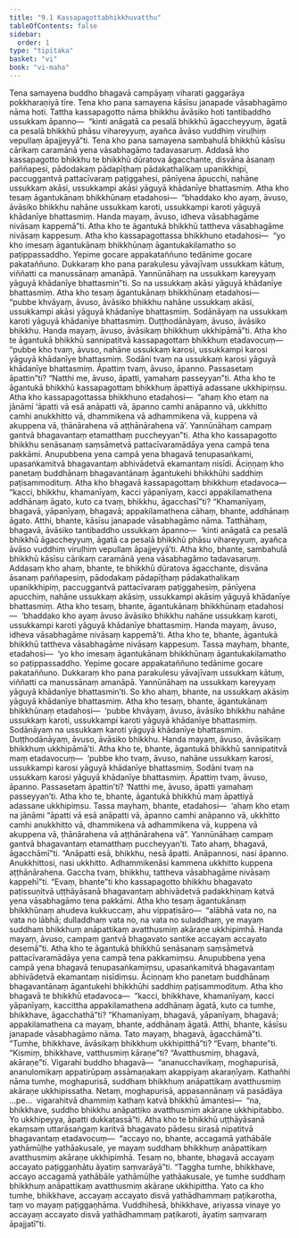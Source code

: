 ```yaml
---
title: "9.1 Kassapagottabhikkhuvatthu"
tableOfContents: false
sidebar:
  order: 1
type: "tipitaka"
basket: "vi"
book: "vi-maha"
---
```



<DynamicBreadcrumb />

<Division number="380" book="vi-maha" e="ch" v="3" p="430">

<Paragraph number="1774" book="vi-maha">
Tena samayena buddho bhagavā campāyaṃ viharati gaggarāya pokkharaṇiyā tīre. Tena kho pana samayena kāsīsu janapade vāsabhagāmo nāma hoti. Tattha kassapagotto nāma bhikkhu āvāsiko hoti tantibaddho ussukkaṃ āpanno—  “kinti anāgatā ca pesalā bhikkhū āgaccheyyuṃ, āgatā ca pesalā bhikkhū phāsu vihareyyuṃ, ayañca āvāso vuddhiṃ viruḷhiṃ vepullaṃ āpajjeyyā”ti. Tena kho pana samayena sambahulā bhikkhū kāsīsu cārikaṃ caramānā yena vāsabhagāmo tadavasaruṃ. Addasā kho kassapagotto bhikkhu te bhikkhū dūratova āgacchante, disvāna āsanaṃ paññapesi, pādodakaṃ pādapīṭhaṃ pādakathalikaṃ upanikkhipi, paccuggantvā pattacīvaraṃ paṭiggahesi, pānīyena āpucchi, nahāne ussukkaṃ akāsi, ussukkampi akāsi yāguyā khādanīye bhattasmiṃ. Atha kho tesaṃ āgantukānaṃ bhikkhūnaṃ etadahosi—  “bhaddako kho ayaṃ, āvuso, āvāsiko bhikkhu nahāne ussukkaṃ karoti, ussukkampi karoti yāguyā khādanīye bhattasmiṃ. Handa mayaṃ, āvuso, idheva vāsabhagāme nivāsaṃ kappemā”ti. Atha kho te āgantukā bhikkhū tattheva vāsabhagāme nivāsaṃ kappesuṃ.
</Paragraph>

<Paragraph number="1775" book="vi-maha">
Atha kho kassapagottassa bhikkhuno etadahosi—  “yo kho imesaṃ āgantukānaṃ bhikkhūnaṃ āgantukakilamatho so paṭippassaddho. Yepime gocare appakataññuno tedānime gocare pakataññuno. Dukkaraṃ kho pana parakulesu yāvajīvaṃ ussukkaṃ kātuṃ, viññatti ca manussānaṃ amanāpā. Yannūnāhaṃ na ussukkaṃ kareyyaṃ yāguyā khādanīye bhattasmin”ti. So na ussukkaṃ akāsi yāguyā khādanīye bhattasmiṃ.
</Paragraph>

<Paragraph number="1776" book="vi-maha">
Atha kho tesaṃ āgantukānaṃ bhikkhūnaṃ etadahosi—  “pubbe khvāyaṃ, āvuso, āvāsiko bhikkhu nahāne ussukkaṃ akāsi, ussukkampi akāsi yāguyā khādanīye bhattasmiṃ. Sodānāyaṃ na ussukkaṃ karoti yāguyā khādanīye bhattasmiṃ. Duṭṭhodānāyaṃ, āvuso, āvāsiko bhikkhu. Handa mayaṃ, āvuso, āvāsikaṃ bhikkhuṃ ukkhipāmā”ti.
</Paragraph>

<Paragraph number="1777" book="vi-maha">
Atha kho te āgantukā bhikkhū sannipatitvā kassapagottaṃ bhikkhuṃ etadavocuṃ—  “pubbe kho tvaṃ, āvuso, nahāne ussukkaṃ karosi, ussukkampi karosi yāguyā khādanīye bhattasmiṃ. Sodāni tvaṃ na ussukkaṃ karosi yāguyā khādanīye bhattasmiṃ. Āpattiṃ tvaṃ, āvuso, āpanno. Passasetaṃ āpattin”ti? “Natthi me, āvuso, āpatti, yamahaṃ passeyyan”ti. Atha kho te āgantukā bhikkhū kassapagottaṃ bhikkhuṃ āpattiyā adassane ukkhipiṃsu.
</Paragraph>

<Paragraph number="1778" book="vi-maha">
Atha kho kassapagottassa bhikkhuno etadahosi—  “ahaṃ kho etaṃ na jānāmi ‘āpatti vā esā anāpatti vā, āpanno camhi anāpanno vā, ukkhitto camhi anukkhitto vā, dhammikena vā adhammikena vā, kuppena vā akuppena vā, ṭhānārahena vā aṭṭhānārahena vā’. Yannūnāhaṃ campaṃ gantvā bhagavantaṃ etamatthaṃ puccheyyan”ti. Atha kho kassapagotto bhikkhu senāsanaṃ saṃsāmetvā pattacīvaramādāya yena campā tena pakkāmi. Anupubbena yena campā yena bhagavā tenupasaṅkami, upasaṅkamitvā bhagavantaṃ abhivādetvā ekamantaṃ nisīdi. Āciṇṇaṃ kho panetaṃ buddhānaṃ bhagavantānaṃ āgantukehi bhikkhūhi saddhiṃ paṭisammodituṃ. Atha kho bhagavā kassapagottaṃ bhikkhuṃ etadavoca—  “kacci, bhikkhu, khamanīyaṃ, kacci yāpanīyaṃ, kacci appakilamathena addhānaṃ āgato, kuto ca tvaṃ, bhikkhu, āgacchasī”ti? “Khamanīyaṃ, bhagavā, yāpanīyaṃ, bhagavā; appakilamathena cāhaṃ, bhante, addhānaṃ āgato. Atthi, bhante, kāsīsu janapade vāsabhagāmo nāma. Tatthāhaṃ, bhagavā, āvāsiko tantibaddho ussukkaṃ āpanno—  ‘kinti anāgatā ca pesalā bhikkhū āgaccheyyuṃ, āgatā ca pesalā bhikkhū phāsu vihareyyuṃ, ayañca āvāso vuddhiṃ viruḷhiṃ vepullaṃ āpajjeyyā’ti. Atha kho, bhante, sambahulā bhikkhū kāsīsu cārikaṃ caramānā yena vāsabhagāmo tadavasaruṃ. Addasaṃ kho ahaṃ, bhante, te bhikkhū dūratova āgacchante, disvāna āsanaṃ paññapesiṃ, pādodakaṃ pādapīṭhaṃ pādakathalikaṃ upanikkhipiṃ, paccuggantvā pattacīvaraṃ paṭiggahesiṃ, pānīyena apucchiṃ, nahāne ussukkaṃ akāsiṃ, ussukkampi akāsiṃ yāguyā khādanīye bhattasmiṃ. Atha kho tesaṃ, bhante, āgantukānaṃ bhikkhūnaṃ etadahosi—  ‘bhaddako kho ayaṃ āvuso āvāsiko bhikkhu nahāne ussukkaṃ karoti, ussukkampi karoti yāguyā khādanīye bhattasmiṃ. Handa mayaṃ, āvuso, idheva vāsabhagāme nivāsaṃ kappemā’ti. Atha kho te, bhante, āgantukā bhikkhū tattheva vāsabhagāme nivāsaṃ kappesuṃ. Tassa mayhaṃ, bhante, etadahosi—  ‘yo kho imesaṃ āgantukānaṃ bhikkhūnaṃ āgantukakilamatho so paṭippassaddho. Yepime gocare appakataññuno tedānime gocare pakataññuno. Dukkaraṃ kho pana parakulesu yāvajīvaṃ ussukkaṃ kātuṃ, viññatti ca manussānaṃ amanāpā. Yannūnāhaṃ na ussukkaṃ kareyyaṃ yāguyā khādanīye bhattasmin’ti. So kho ahaṃ, bhante, na ussukkaṃ akāsiṃ yāguyā khādanīye bhattasmiṃ. Atha kho tesaṃ, bhante, āgantukānaṃ bhikkhūnaṃ etadahosi—  ‘pubbe khvāyaṃ, āvuso, āvāsiko bhikkhu nahāne ussukkaṃ karoti, ussukkampi karoti yāguyā khādanīye bhattasmiṃ. Sodānāyaṃ na ussukkaṃ karoti yāguyā khādanīye bhattasmiṃ. Duṭṭhodānāyaṃ, āvuso, āvāsiko bhikkhu. Handa mayaṃ, āvuso, āvāsikaṃ bhikkhuṃ ukkhipāmā’ti. Atha kho te, bhante, āgantukā bhikkhū sannipatitvā maṃ etadavocuṃ—  ‘pubbe kho tvaṃ, āvuso, nahāne ussukkaṃ karosi, ussukkampi karosi yāguyā khādanīye bhattasmiṃ. Sodāni tvaṃ na ussukkaṃ karosi yāguyā khādanīye bhattasmiṃ. Āpattiṃ tvaṃ, āvuso, āpanno. Passasetaṃ āpattin’ti? ‘Natthi me, āvuso, āpatti yamahaṃ passeyyan’ti. Atha kho te, bhante, āgantukā bhikkhū maṃ āpattiyā adassane ukkhipiṃsu. Tassa mayhaṃ, bhante, etadahosi—  ‘ahaṃ kho etaṃ na jānāmi “āpatti vā esā anāpatti vā, āpanno camhi anāpanno vā, ukkhitto camhi anukkhitto vā, dhammikena vā adhammikena vā, kuppena vā akuppena vā, ṭhānārahena vā aṭṭhānārahena vā”. Yannūnāhaṃ campaṃ gantvā bhagavantaṃ etamatthaṃ puccheyyan’ti. Tato ahaṃ, bhagavā, āgacchāmī”ti. “Anāpatti esā, bhikkhu, nesā āpatti. Anāpannosi, nasi āpanno. Anukkhittosi, nasi ukkhitto. Adhammikenāsi kammena ukkhitto kuppena aṭṭhānārahena. Gaccha tvaṃ, bhikkhu, tattheva vāsabhagāme nivāsaṃ kappehī”ti. “Evaṃ, bhante”ti kho kassapagotto bhikkhu bhagavato paṭissuṇitvā uṭṭhāyāsanā bhagavantaṃ abhivādetvā padakkhiṇaṃ katvā yena vāsabhagāmo tena pakkāmi.
</Paragraph>

</Division>
<Division number="381" book="vi-maha" e="ch" v="3" p="433">

<Paragraph number="1779" book="vi-maha">
Atha kho tesaṃ āgantukānaṃ bhikkhūnaṃ ahudeva kukkuccaṃ, ahu vippaṭisāro—  “alābhā vata no, na vata no lābhā; dulladdhaṃ vata no, na vata no suladdhaṃ, ye mayaṃ suddhaṃ bhikkhuṃ anāpattikaṃ avatthusmiṃ akāraṇe ukkhipimhā. Handa mayaṃ, āvuso, campaṃ gantvā bhagavato santike accayaṃ accayato desemā”ti. Atha kho te āgantukā bhikkhū senāsanaṃ saṃsāmetvā pattacīvaramādāya yena campā tena pakkamiṃsu. Anupubbena yena campā yena bhagavā tenupasaṅkamiṃsu, upasaṅkamitvā bhagavantaṃ abhivādetvā ekamantaṃ nisīdiṃsu. Āciṇṇaṃ kho panetaṃ buddhānaṃ bhagavantānaṃ āgantukehi bhikkhūhi saddhiṃ paṭisammodituṃ. Atha kho bhagavā te bhikkhū etadavoca—  “kacci, bhikkhave, khamanīyaṃ, kacci yāpanīyaṃ, kaccittha appakilamathena addhānaṃ āgatā, kuto ca tumhe, bhikkhave, āgacchathā”ti? “Khamanīyaṃ, bhagavā, yāpanīyaṃ, bhagavā; appakilamathena ca mayaṃ, bhante, addhānaṃ āgatā. Atthi, bhante, kāsīsu janapade vāsabhagāmo nāma. Tato mayaṃ, bhagavā, āgacchāmā”ti. “Tumhe, bhikkhave, āvāsikaṃ bhikkhuṃ ukkhipitthā”ti? “Evaṃ, bhante”ti. “Kismiṃ, bhikkhave, vatthusmiṃ kāraṇe”ti? “Avatthusmiṃ, bhagavā, akāraṇe”ti. Vigarahi buddho bhagavā—  “ananucchavikaṃ, moghapurisā, ananulomikaṃ appatirūpaṃ assāmaṇakaṃ akappiyaṃ akaraṇīyaṃ. Kathañhi nāma tumhe, moghapurisā, suddhaṃ bhikkhuṃ anāpattikaṃ avatthusmiṃ akāraṇe ukkhipissatha. Netaṃ, moghapurisā, appasannānaṃ vā pasādāya …pe…  vigarahitvā dhammiṃ kathaṃ katvā bhikkhū āmantesi—  “na, bhikkhave, suddho bhikkhu anāpattiko avatthusmiṃ akāraṇe ukkhipitabbo. Yo ukkhipeyya, āpatti dukkaṭassā”ti.
</Paragraph>

<Paragraph number="1780" book="vi-maha">
Atha kho te bhikkhū uṭṭhāyāsanā ekaṃsaṃ uttarāsaṅgaṃ karitvā bhagavato pādesu sirasā nipatitvā bhagavantaṃ etadavocuṃ—  “accayo no, bhante, accagamā yathābāle yathāmūḷhe yathāakusale, ye mayaṃ suddhaṃ bhikkhuṃ anāpattikaṃ avatthusmiṃ akāraṇe ukkhipimhā. Tesaṃ no, bhante, bhagavā accayaṃ accayato paṭiggaṇhātu āyatiṃ saṃvarāyā”ti. “Taggha tumhe, bhikkhave, accayo accagamā yathābāle yathāmūḷhe yathāakusale, ye tumhe suddhaṃ bhikkhuṃ anāpattikaṃ avatthusmiṃ akāraṇe ukkhipittha. Yato ca kho tumhe, bhikkhave, accayaṃ accayato disvā yathādhammaṃ paṭikarotha, taṃ vo mayaṃ paṭiggaṇhāma. Vuddhihesā, bhikkhave, ariyassa vinaye yo accayaṃ accayato disvā yathādhammaṃ paṭikaroti, āyatiṃ saṃvaraṃ āpajjatī”ti.
</Paragraph>
</Division>